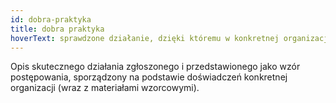 ```yaml
---
id: dobra-praktyka
title: dobra praktyka
hoverText: sprawdzone działanie, dzięki któremu w konkretnej organizacji konkretny prosty lub złożony problem związany z dbaniem o dostępność cyfrową przestaje istnieć
---
```


Opis skutecznego działania zgłoszonego i przedstawionego jako wzór postępowania, sporządzony na podstawie doświadczeń konkretnej organizacji (wraz z materiałami wzorcowymi).